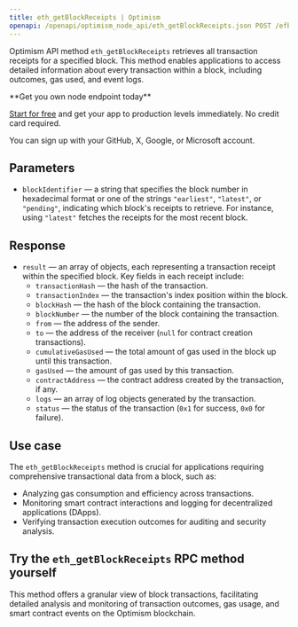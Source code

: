 ---
title: eth_getBlockReceipts | Optimism
openapi: /openapi/optimism_node_api/eth_getBlockReceipts.json POST /efb0a5eccd2caa5135eb54eba6f7f300
---

Optimism API method `eth_getBlockReceipts` retrieves all transaction receipts for a specified block. This method enables applications to access detailed information about every transaction within a block, including outcomes, gas used, and event logs.

<Check>
**Get you own node endpoint today**

[Start for free](https://console.chainstack.com/) and get your app to production levels immediately. No credit card required.

You can sign up with your GitHub, X, Google, or Microsoft account.
</Check>


## Parameters

* `blockIdentifier` — a string that specifies the block number in hexadecimal format or one of the strings `"earliest"`, `"latest"`, or `"pending"`, indicating which block's receipts to retrieve. For instance, using `"latest"` fetches the receipts for the most recent block.

## Response

* `result` — an array of objects, each representing a transaction receipt within the specified block. Key fields in each receipt include:
  + `transactionHash` — the hash of the transaction.
  + `transactionIndex` — the transaction's index position within the block.
  + `blockHash` — the hash of the block containing the transaction.
  + `blockNumber` — the number of the block containing the transaction.
  + `from` — the address of the sender.
  + `to` — the address of the receiver (`null` for contract creation transactions).
  + `cumulativeGasUsed` — the total amount of gas used in the block up until this transaction.
  + `gasUsed` — the amount of gas used by this transaction.
  + `contractAddress` — the contract address created by the transaction, if any.
  + `logs` — an array of log objects generated by the transaction.
  + `status` — the status of the transaction (`0x1` for success, `0x0` for failure).

## Use case

The `eth_getBlockReceipts` method is crucial for applications requiring comprehensive transactional data from a block, such as:

* Analyzing gas consumption and efficiency across transactions.
* Monitoring smart contract interactions and logging for decentralized applications (DApps).
* Verifying transaction execution outcomes for auditing and security analysis.

## Try the `eth_getBlockReceipts` RPC method yourself

This method offers a granular view of block transactions, facilitating detailed analysis and monitoring of transaction outcomes, gas usage, and smart contract events on the Optimism blockchain.